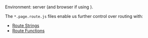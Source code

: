 
Environment: server (and browser if using <Link text="Client Routing" href="/client-routing"/>).

The `*.page.route.js` files enable us further control over routing with:
 - [Route Strings](/route-string)
 - [Route Functions](/route-function)

